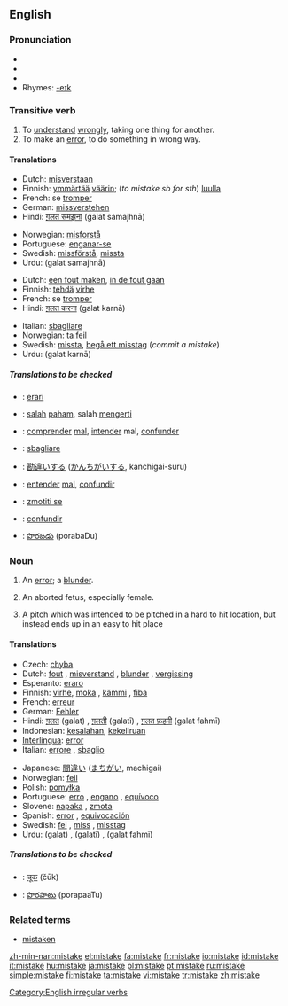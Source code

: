 ==English==

===Pronunciation===
*{{SAMPA|/mIs"teIk/}}
*{{IPA|/mɪs'teɪk/}}
*{{audio|en-us-mistake.ogg|Audio (US)}}
*Rhymes: [[Rhymes:English:-eɪk|-eɪk]]

===Transitive verb===
{{en-verb|mistakes|mistaking|mistook|mistaken}}[[Category:English irregular verbs]]

# To [[understand]] [[wrongly]], taking one thing for another.
# To make an [[error]], to do something in wrong way.

====Translations====
{{trans-top|To understand wrongly (1)}}
*Dutch: [[misverstaan]]
*Finnish: [[ymmärtää]] [[väärin]]; (''to mistake sb for sth'') [[luulla]]
*French: se [[tromper]]
*German: [[missverstehen]]
*Hindi: [[ग़लत समझना]] (<u>g</u>alat samajhnā)
{{trans-mid}}
*Norwegian: [[misforstå]]
*Portuguese: [[enganar-se]]
*Swedish: [[missförstå]], [[missta]]
*Urdu: {{URchar|[[غلط سمجھنا]]}} (<u>g</u>alat samajhnā)
{{trans-bottom}}

{{trans-top|To make an error (2)}}
*Dutch: [[een fout maken]], [[in de fout gaan]]
*Finnish: [[tehdä]] [[virhe]]
*French: se [[tromper]]
*Hindi: [[ग़लत करना]] (<u>g</u>alat karnā)
{{trans-mid}}
*Italian: [[sbagliare]]
*Norwegian: [[ta feil]]
*Swedish: [[missta]], [[begå ett misstag]] (''commit a mistake'')
*Urdu: {{URchar|[[غلط کرنا]]}} (<u>g</u>alat karnā)
{{trans-bottom}}

=====Translations to be checked=====
{{checktrans}}
*{{ttbc|Esperanto}}: [[erari]]
*{{ttbc|Indonesian}}: [[salah]] [[paham]], salah [[mengerti]]
*{{ttbc|Interlingua}}: [[comprender]] [[mal]], [[intender]] mal, [[confunder]]
*{{ttbc|Italian}}: [[sbagliare]]
*{{ttbc|Japanese}}: [[勘違い]]する ([[かんちがい]]する, kanchigai-suru)
*{{ttbc|Portuguese}}: [[entender]] [[mal]], [[confundir]]
*{{ttbc|Slovene}}: [[zmotiti se]]
*{{ttbc|Spanish}}: [[confundir]]
*{{ttbc|Telugu}}: [[పొరబడు]] (porabaDu)

===Noun===
{{en-noun}}

# An [[error]]; a [[blunder]].
# {{figurative}} An aborted fetus, especially female. {{italbrac|one boy and seven mistakes}}
# {{baseball}} A pitch which was intended to be pitched in a hard to hit location, but instead ends up in an easy to hit place

====Translations====
{{trans-top|An error (1)}}
*Czech: [[chyba]] {{f}}
*Dutch: [[fout]] {{f}}, [[misverstand]] {{n}}, [[blunder]] {{m}}, [[vergissing]] {{f}}
*Esperanto: [[eraro]]
*Finnish: [[virhe]], [[moka]] {{italbrac|colloquial}}, [[kämmi]] {{italbrac|colloquial}}, [[fiba]] {{italbrac|slang}}
*French: [[erreur]] {{f}}
*German: [[Fehler]] {{m}}
*Hindi: [[ग़लत]] (<u>g</u>alat) {{m}}, [[ग़लती]] (<u>g</u>alatī) {{f}}, [[ग़लत फ़हमी]] (<u>g</u>alat fahmī) {{f}}
*Indonesian: [[salah|kesalahan]], [[keliru|kekeliruan]]
*[[Interlingua]]: [[error]]
*Italian: [[errore]] {{m}}, [[sbaglio]] {{m}}
{{trans-mid}}
*Japanese: [[間違い]] ([[まちがい]], machigai)
*Norwegian: [[feil]] {{m}}
*Polish: [[pomyłka]] {{f}}
*Portuguese: [[erro]] {{m}}, [[engano]] {{m}}, [[equívoco]] {{m}}
*Slovene: [[napaka]] {{f}}, [[zmota]] {{f}}
*Spanish: [[error]] {{m}}, [[equivocación]] {{f}}
*Swedish: [[fel]] {{n}}, [[miss]] {{c}}, [[misstag]] {{n}}
*Urdu: {{URchar|[[غلط]]}} (<u>g</u>alat) {{m}}, {{URchar|[[غلطی]]}} (<u>g</u>alatī) {{f}}, {{URchar|[[غلط فہمی]]}} (<u>g</u>alat fahmī) {{f}}
{{trans-bottom}}

=====Translations to be checked=====
{{checktrans}}
*{{ttbc|Marathi}}: [[चूक]] (čūk)
*{{ttbc|Telugu}}: [[పొరపాటు]] (porapaaTu)

===Related terms===
*[[mistaken]]

[[zh-min-nan:mistake]]
[[el:mistake]]
[[fa:mistake]]
[[fr:mistake]]
[[io:mistake]]
[[id:mistake]]
[[it:mistake]]
[[hu:mistake]]
[[ja:mistake]]
[[pl:mistake]]
[[pt:mistake]]
[[ru:mistake]]
[[simple:mistake]]
[[fi:mistake]]
[[ta:mistake]]
[[vi:mistake]]
[[tr:mistake]]
[[zh:mistake]]